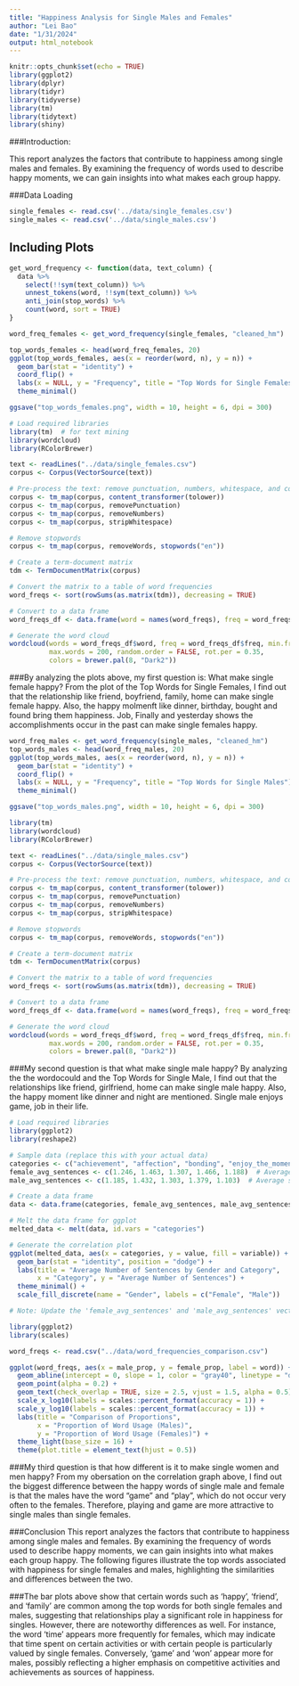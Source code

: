 ---
title: "Happiness Analysis for Single Males and Females"
author: "Lei Bao"
date: "1/31/2024"
output: html_notebook
---

```{r setup, include=FALSE}
knitr::opts_chunk$set(echo = TRUE)
library(ggplot2)
library(dplyr)
library(tidyr)
library(tidyverse)
library(tm)
library(tidytext)
library(shiny)
```

###Introduction:

This report analyzes the factors that contribute to happiness among single males and females. By examining the frequency of words used to describe happy moments, we can gain insights into what makes each group happy.

###Data Loading

```{r}
single_females <- read.csv('../data/single_females.csv')
single_males <- read.csv('../data/single_males.csv')
```

## Including Plots

```{r}
get_word_frequency <- function(data, text_column) {
  data %>%
    select(!!sym(text_column)) %>%
    unnest_tokens(word, !!sym(text_column)) %>%
    anti_join(stop_words) %>%
    count(word, sort = TRUE)
}

word_freq_females <- get_word_frequency(single_females, "cleaned_hm")

top_words_females <- head(word_freq_females, 20)
ggplot(top_words_females, aes(x = reorder(word, n), y = n)) +
  geom_bar(stat = "identity") +
  coord_flip() +
  labs(x = NULL, y = "Frequency", title = "Top Words for Single Females") +
  theme_minimal()

ggsave("top_words_females.png", width = 10, height = 6, dpi = 300)

```

```{r, single female wordcloud}
# Load required libraries
library(tm)  # for text mining
library(wordcloud) 
library(RColorBrewer) 

text <- readLines("../data/single_females.csv")  
corpus <- Corpus(VectorSource(text))

# Pre-process the text: remove punctuation, numbers, whitespace, and convert to lowercase
corpus <- tm_map(corpus, content_transformer(tolower))
corpus <- tm_map(corpus, removePunctuation)
corpus <- tm_map(corpus, removeNumbers)
corpus <- tm_map(corpus, stripWhitespace)

# Remove stopwords
corpus <- tm_map(corpus, removeWords, stopwords("en"))

# Create a term-document matrix
tdm <- TermDocumentMatrix(corpus)

# Convert the matrix to a table of word frequencies
word_freqs <- sort(rowSums(as.matrix(tdm)), decreasing = TRUE)

# Convert to a data frame
word_freqs_df <- data.frame(word = names(word_freqs), freq = word_freqs)

# Generate the word cloud
wordcloud(words = word_freqs_df$word, freq = word_freqs_df$freq, min.freq = 1,
          max.words = 200, random.order = FALSE, rot.per = 0.35, 
          colors = brewer.pal(8, "Dark2"))


```


###By analyzing the plots above, my first question is: What make single female happy? From the plot of the Top Words for Single Females, I find out that the relationship like friend, boyfriend, family, home can make single female happy. Also, the happy molmenft like dinner, birthday, bought and found bring them happiness. Job, Finally and yesterday shows the accomplishments occur in the past can make single females happy.

```{r}
word_freq_males <- get_word_frequency(single_males, "cleaned_hm")
top_words_males <- head(word_freq_males, 20)
ggplot(top_words_males, aes(x = reorder(word, n), y = n)) +
  geom_bar(stat = "identity") +
  coord_flip() +
  labs(x = NULL, y = "Frequency", title = "Top Words for Single Males") +
  theme_minimal()

ggsave("top_words_males.png", width = 10, height = 6, dpi = 300)
```
```{r}
library(tm) 
library(wordcloud) 
library(RColorBrewer)  

text <- readLines("../data/single_males.csv") 
corpus <- Corpus(VectorSource(text))

# Pre-process the text: remove punctuation, numbers, whitespace, and convert to lowercase
corpus <- tm_map(corpus, content_transformer(tolower))
corpus <- tm_map(corpus, removePunctuation)
corpus <- tm_map(corpus, removeNumbers)
corpus <- tm_map(corpus, stripWhitespace)

# Remove stopwords
corpus <- tm_map(corpus, removeWords, stopwords("en"))

# Create a term-document matrix
tdm <- TermDocumentMatrix(corpus)

# Convert the matrix to a table of word frequencies
word_freqs <- sort(rowSums(as.matrix(tdm)), decreasing = TRUE)

# Convert to a data frame
word_freqs_df <- data.frame(word = names(word_freqs), freq = word_freqs)

# Generate the word cloud
wordcloud(words = word_freqs_df$word, freq = word_freqs_df$freq, min.freq = 1,
          max.words = 200, random.order = FALSE, rot.per = 0.35, 
          colors = brewer.pal(8, "Dark2"))

```
###My second question is that what make single male happy? By analyzing the the wordocould and the Top Words for Single Male, I find out that the relationships like friend, girlfriend, home can make single male happy. Also, the happy moment like dinner and night are mentioned. Single male enjoys game, job in their life. 
```{r}
# Load required libraries
library(ggplot2)
library(reshape2)

# Sample data (replace this with your actual data)
categories <- c("achievement", "affection", "bonding", "enjoy_the_moment", "exercise")
female_avg_sentences <- c(1.246, 1.463, 1.307, 1.466, 1.188)  # Average sentences for females in each category
male_avg_sentences <- c(1.185, 1.432, 1.303, 1.379, 1.103)  # Average sentences for males in each category

# Create a data frame
data <- data.frame(categories, female_avg_sentences, male_avg_sentences)

# Melt the data frame for ggplot
melted_data <- melt(data, id.vars = "categories")

# Generate the correlation plot
ggplot(melted_data, aes(x = categories, y = value, fill = variable)) +
  geom_bar(stat = "identity", position = "dodge") +
  labs(title = "Average Number of Sentences by Gender and Category",
       x = "Category", y = "Average Number of Sentences") +
  theme_minimal() +
  scale_fill_discrete(name = "Gender", labels = c("Female", "Male"))

# Note: Update the 'female_avg_sentences' and 'male_avg_sentences' vectors with your actual data

```
```{r}
library(ggplot2)
library(scales)

word_freqs <- read.csv("../data/word_frequencies_comparison.csv")

ggplot(word_freqs, aes(x = male_prop, y = female_prop, label = word)) +
  geom_abline(intercept = 0, slope = 1, color = "gray40", linetype = "dashed") +
  geom_point(alpha = 0.2) +
  geom_text(check_overlap = TRUE, size = 2.5, vjust = 1.5, alpha = 0.5) +
  scale_x_log10(labels = scales::percent_format(accuracy = 1)) +
  scale_y_log10(labels = scales::percent_format(accuracy = 1)) +
  labs(title = "Comparison of Proportions",
       x = "Proportion of Word Usage (Males)",
       y = "Proportion of Word Usage (Females)") +
  theme_light(base_size = 16) +
  theme(plot.title = element_text(hjust = 0.5))

```


###My third question is that how different is it to make single women and men happy? From my obersation on the correlation graph above, I find out the biggest difference between the happy words of single male and female is that the males have the word "game" and "play", which do not occur very often to the females. Therefore, playing and game are more attractive to single males than single females.


###Conclusion This report analyzes the factors that contribute to happiness among single males and females. By examining the frequency of words used to describe happy moments, we can gain insights into what makes each group happy. The following figures illustrate the top words associated with happiness for single females and males, highlighting the similarities and differences between the two. 

###The bar plots above show that certain words such as 'happy', 'friend', and 'family' are common among the top words for both single females and males, suggesting that relationships play a significant role in happiness for singles. However, there are noteworthy differences as well. For instance, the word 'time' appears more frequently for females, which may indicate that time spent on certain activities or with certain people is particularly valued by single females. Conversely, 'game' and 'won' appear more for males, possibly reflecting a higher emphasis on competitive activities and achievements as sources of happiness.
